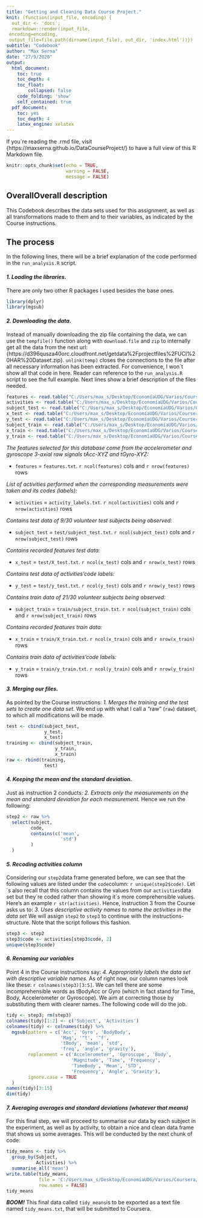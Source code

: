 ```yaml
---
title: "Getting and Cleaning Data Course Project."
knit: (function(input_file, encoding) {
  out_dir <- 'docs';
  rmarkdown::render(input_file,
 encoding=encoding,
 output_file=file.path(dirname(input_file), out_dir, 'index.html'))})
subtitle: "Codebook"
author: "Max Serna"
date: "27/9/2020"
output:
  html_document:
    toc: true
    toc_depth: 4
    toc_float:
        collapsed: false
    code_folding: 'show'
    self_contained: true
  pdf_document:
    toc: yes
    toc_depth: 4
    latex_engine: xelatex
---
```

If you´re reading the .rmd file, visit {https://maxserna.github.io/DataCourseProject/} to have a full view of this R Markdown file.
```r
knitr::opts_chunk$set(echo = TRUE,
                      warning = FALSE,
                      message = FALSE)
```
## OverallOverall description
This Codebook describes the data sets used for this assignment, as well as all transformations made to them and to their variables, as indicated by the Course instructions. 

## The process
In the following lines, there will be a brief explanation of the code performed in the `run_analysis.R` script.


#### ***1. Loading the libraries.***
There are only two other R packages I used besides the base ones.
```r
library(dplyr)
library(mgsub)
```


#### ***2. Downloading the data.***
Instead of manually downloading the zip file containing the data, we can use the `tempfile()` function along with `download.file` and `zip` to internally get all the data from the next url: {https://d396qusza40orc.cloudfront.net/getdata%2Fprojectfiles%2FUCI%20HAR%20Dataset.zip}.
`unlink(temp)` closes the connections to the file after all necessary information has been extracted.
For convenience, I won´t show all that code in here. Reader can reference to the `run_analysis.R` script to see the full example. Next lines show a brief description of the files needed.
```r
features <- read.table("C:/Users/max_s/Desktop/EconomíaUDG/Varios/Coursera/G.and.C.Data/Week4/UCI HAR Dataset/features.txt", col.names = c("n","functions"))
activities <- read.table("C:/Users/max_s/Desktop/EconomíaUDG/Varios/Coursera/G.and.C.Data/Week4/UCI HAR Dataset/activity_labels.txt", col.names = c("code", "activity"))
subject_test <- read.table("C:/Users/max_s/Desktop/EconomíaUDG/Varios/Coursera/G.and.C.Data/Week4/UCI HAR Dataset/test/subject_test.txt", col.names = "subject")
x_test <- read.table("C:/Users/max_s/Desktop/EconomíaUDG/Varios/Coursera/G.and.C.Data/Week4/UCI HAR Dataset/test/X_test.txt", col.names = features$functions)
y_test <- read.table("C:/Users/max_s/Desktop/EconomíaUDG/Varios/Coursera/G.and.C.Data/Week4/UCI HAR Dataset/test/y_test.txt", col.names = "code")
subject_train <- read.table("C:/Users/max_s/Desktop/EconomíaUDG/Varios/Coursera/G.and.C.Data/Week4/UCI HAR Dataset/train/subject_train.txt", col.names = "subject")
x_train <- read.table("C:/Users/max_s/Desktop/EconomíaUDG/Varios/Coursera/G.and.C.Data/Week4/UCI HAR Dataset/train/X_train.txt", col.names = features$functions)
y_train <- read.table("C:/Users/max_s/Desktop/EconomíaUDG/Varios/Coursera/G.and.C.Data/Week4/UCI HAR Dataset/train/y_train.txt", col.names = "code")
```
*The features selected for this database come from the accelerometer and gyroscope 3-axial raw signals tAcc-XYZ and tGyro-XYZ:*

* `features` = `features.txt`. `r ncol(features)` cols and `r nrow(features)` rows

*List of activities performed when the corresponding measurements were taken and its codes (labels):*

* `activities` = `activity_labels.txt`. `r ncol(activities)` cols and `r nrow(activities)` rows

*Contains test data of 9/30 volunteer test subjects being observed:*

* `subject_test` = `test/subject_test.txt`. `r ncol(subject_test)` cols and `r nrow(subject_test)` rows

*Contains recorded features test data:*

* `x_test` = `test/X_test.txt`. `r ncol(x_test)` cols and `r nrow(x_test)` rows

*Contains test data of activities’code labels:*

* `y_test` = `test/y_test.txt`. `r ncol(y_test)` cols and `r nrow(y_test)` rows

*Contains train data of 21/30 volunteer subjects being observed:*

* `subject_train` = `train/subject_train.txt`. `r ncol(subject_train)` cols and `r nrow(subject_train)` rows

*Contains recorded features train data:*

* `x_train` = `train/X_train.txt`. `r ncol(x_train)` cols and `r nrow(x_train)` rows

*Contains train data of activities’code labels:*

* `y_train` = `train/y_train.txt`. `r ncol(y_train)` cols and `r nrow(y_train)` rows


#### ***3. Merging our files.***
As pointed by the Course instructions: *1. Merges the training and the test sets to create one data set.*
We end up with what I call a "raw" (`raw`) dataset, to which all modifications will be made.
```r
test <- cbind(subject_test,
              y_test,
              x_test)
training <- cbind(subject_train,
                  y_train,
                  x_train)
raw <- rbind(training,
              test)
```


#### ***4. Keeping the mean and the standard deviation.***
Just as instruction 2 conducts: *2. Extracts only the measurements on the mean and standard deviation for each measurement.*
Hence we run the following:
```r
step2 <- raw %>% 
  select(subject,
         code,
         contains(c('mean',
                    'std')
         )
  )
```


#### ***5. Recoding activities column***
Considering our `step2`data frame generated before, we can see that the following values are listed under the `code`column:
`r unique(step2$code)`. Let´s also recall that this column contains the values from our `activities`data set but they´re coded rather than showing it´s more comprehensible values. Here's an example `r str(activities)`.
Hence, instruction 3 from the Course asks us to: *3. Uses descriptive activity names to name the activities in the data set*
We will assign `step2` to `step3` to continue with the instructions-structure. Note that the script follows this fashion.
```r
step3 <- step2
step3$code <- activities[step3$code, 2]
unique(step3$code)
```


#### ***6. Renaming our variables***
Point 4 in the Course instructions say: *4. Appropriately labels the data set with descriptive variable names.*
As of right now, our column names look like these: `r colnames(step3)[3:5]`. We can tell there are some incomprehensible words as tBodyAcc or Gyro (which in fact stand for Time, Body, Accelerometer or Gyroscope). We aim at correcting those by substituting them with clearer names. The following code will do the job.
```r
tidy <- step3; rm(step3)
colnames(tidy)[1:2] <- c('Subject', 'Activities')
colnames(tidy) <- colnames(tidy) %>% 
  mgsub(pattern = c('Acc', 'Gyro', 'BodyBody',
                    'Mag', '^t', '^f',
                    'tBody', 'mean', 'std',
                    'freq', 'angle', 'gravity'),
        replacement = c('Accelerometer', 'Gyroscope', 'Body',
                        'Magnitude', 'Time', 'Frequency',
                        'TimeBody', 'Mean', 'STD',
                        'Frequency', 'Angle', 'Gravity'),
        ignore.case = TRUE
  )
names(tidy)[3:15]
dim(tidy)
```


#### ***7. Averaging averages and standard deviations (whatever that means)***
For this final step, we will proceed to summarise our data by each subject in the experiment, as well as by activity, to obtain a nice and clean data frame that shows us some averages.
This will be conducted by the next chunk of code:
```r
tidy_means <- tidy %>% 
  group_by(Subject,
           Activities) %>% 
  summarise_all('mean')
write.table(tidy_means,
            file = 'C:/Users/max_s/Desktop/EconomíaUDG/Varios/Coursera/G.and.C.Data/Week4/tidy_means.txt',
            row.names = FALSE)
tidy_means
```
***BOOM!***
This final data called `tidy_means`is to be exported as a text file named `tidy_means.txt`, that will be submitted to Coursera.

